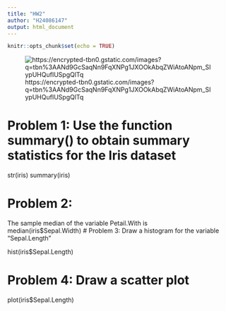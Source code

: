 ```yaml
---
title: "HW2"
author: "H24086147"
output: html_document
---
```


```r
knitr::opts_chunk$set(echo = TRUE)
```
![https://encrypted-tbn0.gstatic.com/images?q=tbn%3AANd9GcSaqNn9FqXNPg1JXOOkAbqZWiAtoANpm_SIypUHQufIUSpgQlTq](https://encrypted-tbn0.gstatic.com/images?q=tbn%3AANd9GcSaqNn9FqXNPg1JXOOkAbqZWiAtoANpm_SIypUHQufIUSpgQlTq)

# Problem 1: Use the function summary() to obtain summary statistics for the Iris dataset 


str(iris)
summary(iris)


# Problem 2:

The sample median of the variable Petail.With is  
median(iris$Sepal.Width)
# Problem 3: Draw a histogram for the variable "Sepal.Length"


hist(iris$Sepal.Length)


# Problem 4: Draw a scatter plot 
plot(iris$Sepal.Length)